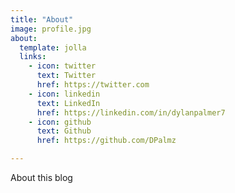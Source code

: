 ```yaml
---
title: "About"
image: profile.jpg
about:
  template: jolla
  links:
    - icon: twitter
      text: Twitter
      href: https://twitter.com
    - icon: linkedin
      text: LinkedIn
      href: https://linkedin.com/in/dylanpalmer7
    - icon: github
      text: Github
      href: https://github.com/DPalmz

---
```


About this blog
